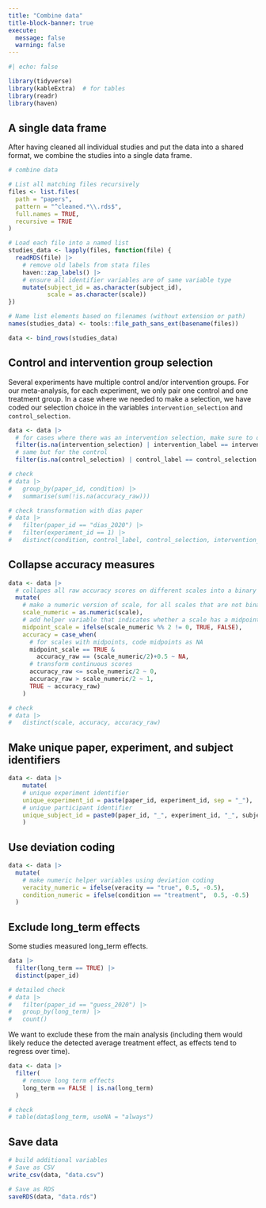 ```yaml
---
title: "Combine data"
title-block-banner: true
execute:
  message: false
  warning: false
---
```


```r
#| echo: false

library(tidyverse)
library(kableExtra)  # for tables
library(readr)
library(haven)
```

## A single data frame

After having cleaned all individual studies and put the data into a shared format, we combine the studies into a single data frame. 

```r
# combine data

# List all matching files recursively
files <- list.files(
  path = "papers", 
  pattern = "^cleaned.*\\.rds$", 
  full.names = TRUE, 
  recursive = TRUE
)

# Load each file into a named list
studies_data <- lapply(files, function(file) {
  readRDS(file) |> 
    # remove old labels from stata files 
    haven::zap_labels() |> 
    # ensure all identifier variables are of same variable type
    mutate(subject_id = as.character(subject_id), 
           scale = as.character(scale))
})

# Name list elements based on filenames (without extension or path)
names(studies_data) <- tools::file_path_sans_ext(basename(files))

data <- bind_rows(studies_data)
```

## Control and intervention group selection

Several experiments have multiple control and/or intervention groups. For our meta-analysis, for each experiment, we only pair one control and one treatment group. In a case where we needed to make a selection, we have coded our selection choice in the variables `intervention_selection` and  `control_selection`. 

```r
data <- data |>
  # for cases where there was an intervention selection, make sure to only pick the selected intervention
  filter(is.na(intervention_selection) | intervention_label == intervention_selection | condition == "control") |> 
  # same but for the control
  filter(is.na(control_selection) | control_label == control_selection | condition == "treatment")

# check
# data |> 
#   group_by(paper_id, condition) |> 
#   summarise(sum(!is.na(accuracy_raw)))

# check transformation with dias paper
# data |> 
#   filter(paper_id == "dias_2020") |> 
#   filter(experiment_id == 1) |> 
#   distinct(condition, control_label, control_selection, intervention_label, intervention_selection) 
```

## Collapse accuracy measures

```r
data <- data |> 
  # collapes all raw accuracy scores on different scales into a binary scale
  mutate(
    # make a numeric version of scale, for all scales that are not binary
    scale_numeric = as.numeric(scale),
    # add helper variable that indicates whether a scale has a midpoint
    midpoint_scale = ifelse(scale_numeric %% 2 != 0, TRUE, FALSE),
    accuracy = case_when(
      # for scales with midpoints, code midpoints as NA
      midpoint_scale == TRUE & 
        accuracy_raw == (scale_numeric/2)+0.5 ~ NA,
      # transform continuous scores
      accuracy_raw <= scale_numeric/2 ~ 0, 
      accuracy_raw > scale_numeric/2 ~ 1, 
      TRUE ~ accuracy_raw)
    )

# check
# data |>
#   distinct(scale, accuracy, accuracy_raw)
```

## Make unique paper, experiment, and subject identifiers

```r
data <- data |> 
    mutate(    
    # unique experiment identifier
    unique_experiment_id = paste(paper_id, experiment_id, sep = "_"), 
    # unique participant identifier
    unique_subject_id = paste0(paper_id, "_", experiment_id, "_", subject_id)
    )
```

## Use deviation coding

```r
data <- data |> 
  mutate(    
    # make numeric helper variables using deviation coding
    veracity_numeric = ifelse(veracity == "true", 0.5, -0.5),
    condition_numeric = ifelse(condition == "treatment",  0.5, -0.5)
  )
```

## Exclude long_term effects

Some studies measured long_term effects. 

```r
data |> 
  filter(long_term == TRUE) |> 
  distinct(paper_id)

# detailed check
# data |> 
#   filter(paper_id == "guess_2020") |> 
#   group_by(long_term) |> 
#   count()
```

We want to exclude these from the main analysis (including them would likely reduce the detected average treatment effect, as effects tend to regress over time). 

```r
data <- data |>
  filter(
    # remove long term effects
    long_term == FALSE | is.na(long_term)
  )

# check
# table(data$long_term, useNA = "always")
```

## Save data

```r
# build additional variables
# Save as CSV
write_csv(data, "data.csv")

# Save as RDS
saveRDS(data, "data.rds")
```


